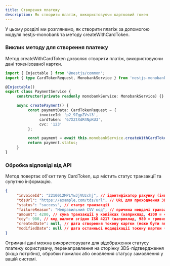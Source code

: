 ```yaml
---
title: Створення платежу
description: Як створити платіж, використовуючи картковий токен
---
```


У цьому розділі ми розглянемо, як створити платіж за допомогою модуля nestjs-monobank та методу createWithCardToken.

<Steps />

### Виклик методу для створення платежу

Метод createWithCardToken дозволяє створити платіж, використовуючи дані токенізованої картки.

```typescript
import { Injectable } from '@nestjs/common';
import { type CardTokenRequest, MonobankService } from 'nestjs-monobank';

@Injectable()
export class PaymentService {
     constructor(private readonly monobankService: MonobankService) {}

     async createPayment() {
          const paymentData: CardTokenRequest = {
               invoiceId: 'p2_9ZgpZVsl3',
               cardToken: '67XZtXdR4NpKU3',
               cvc: '123'
          };

          const payment = await this.monobankService.createWithCardToken(paymentData);
          return payment.status;
     }
}
```

### Обробка відповіді від API

Метод повертає об'єкт типу CardToken, що містить статус транзакції та супутню інформацію.

```json
{
     "invoiceId": "2210012MPLYwJjVUzchj", // ідентифікатор рахунку (інвойсу)
     "tdsUrl": "https://example.com/tds/url", // URL для проходження 3DS-підтвердження (опціонально)
     "status": "success", // статус транзакції
     "failureReason": "Неправильний CVV код", // причина невдачі транзакції (заповнюється тільки при помилці)
     "amount": 4200, // сума транзакції у копійках (наприклад, 4200 = 42.00 грн)
     "ccy": 980, // код валюти згідно ISO 4217 (наприклад, 980 = гривня)
     "createdDate": null, // дата створення токену картки (може бути null, якщо ще не встановлено)
     "modifiedDate": null // дата останньої модифікації токену картки (може бути null)
}
```

Отримані дані можна використовувати для відображення статусу платежу користувачу, перенаправлення на сторінку 3DS-підтвердження (якщо потрібно), обробки помилок або оновлення статусу замовлення у вашій системі.
